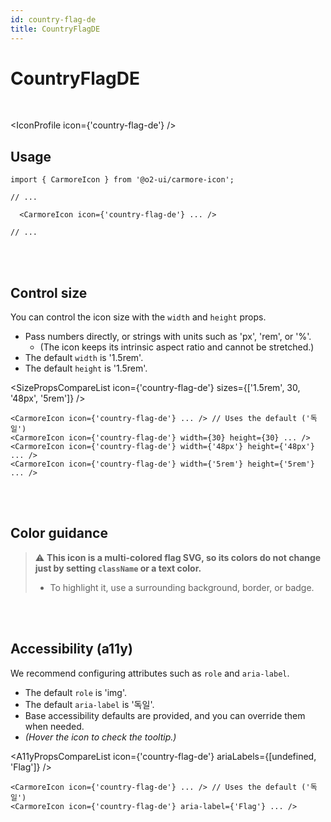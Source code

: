 ```yaml
---
id: country-flag-de
title: CountryFlagDE
---
```




# CountryFlagDE

<br />

<IconProfile icon={'country-flag-de'} />

## Usage

```tsx
import { CarmoreIcon } from '@o2-ui/carmore-icon';

// ...

  <CarmoreIcon icon={'country-flag-de'} ... />

// ...
```

<br />
<br />

## Control size

You can control the icon size with the `width` and `height` props.

- Pass numbers directly, or strings with units such as 'px', 'rem', or '%'.
  - (The icon keeps its intrinsic aspect ratio and cannot be stretched.)
- The default `width` is '1.5rem'.
- The default `height` is '1.5rem'.

<SizePropsCompareList icon={'country-flag-de'} sizes={['1.5rem', 30, '48px', '5rem']} />

```tsx
<CarmoreIcon icon={'country-flag-de'} ... /> // Uses the default ('독일')
<CarmoreIcon icon={'country-flag-de'} width={30} height={30} ... />
<CarmoreIcon icon={'country-flag-de'} width={'48px'} height={'48px'} ... />
<CarmoreIcon icon={'country-flag-de'} width={'5rem'} height={'5rem'} ... />
```

<br />
<br />

## Color guidance

> ⚠️ <b>This icon is a multi-colored flag SVG, so its colors do not change just by setting `className` or a text color.</b>
>
> - To highlight it, use a surrounding background, border, or badge.

<br />
<br />

## Accessibility (a11y)

We recommend configuring attributes such as `role` and `aria-label`.

- The default `role` is 'img'.
- The default `aria-label` is '독일'.
- Base accessibility defaults are provided, and you can override them when needed.
- _(Hover the icon to check the tooltip.)_

<A11yPropsCompareList icon={'country-flag-de'} ariaLabels={[undefined, 'Flag']} />

```tsx
<CarmoreIcon icon={'country-flag-de'} ... /> // Uses the default ('독일')
<CarmoreIcon icon={'country-flag-de'} aria-label={'Flag'} ... />
```
